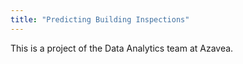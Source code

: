 ```yaml
---
title: "Predicting Building Inspections"
---
```


This is a project of the Data Analytics team at Azavea.
